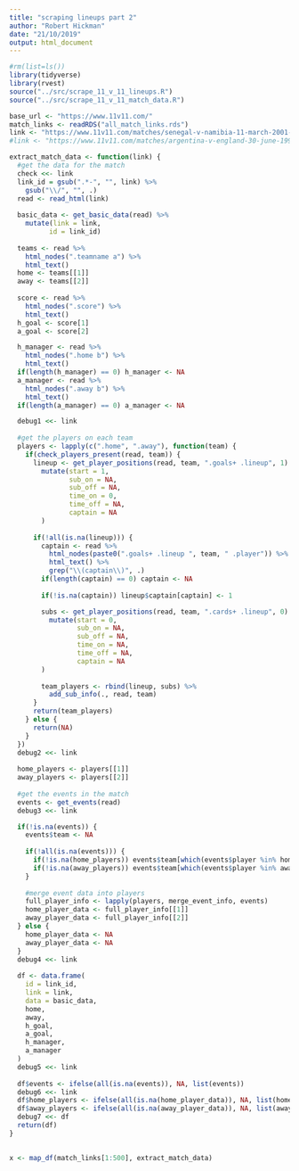 ```yaml
---
title: "scraping lineups part 2"
author: "Robert Hickman"
date: "21/10/2019"
output: html_document
---
```


```r
#rm(list=ls())
library(tidyverse)
library(rvest)
source("../src/scrape_11_v_11_lineups.R")
source("../src/scrape_11_v_11_match_data.R")

base_url <- "https://www.11v11.com/"
match_links <- readRDS("all_match_links.rds")
link <- "https://www.11v11.com/matches/senegal-v-namibia-11-march-2001-270707/" #seng vs
#link <- "https://www.11v11.com/matches/argentina-v-england-30-june-1998-265639/" #eng vs arg
```

```r
extract_match_data <- function(link) {
  #get the data for the match
  check <<- link
  link_id = gsub(".*-", "", link) %>%
    gsub("\\/", "", .)
  read <- read_html(link)
  
  basic_data <- get_basic_data(read) %>%
    mutate(link = link,
          id = link_id)
  
  teams <- read %>%
    html_nodes(".teamname a") %>%
    html_text()
  home <- teams[[1]]
  away <- teams[[2]]
  
  score <- read %>%
    html_nodes(".score") %>%
    html_text()
  h_goal <- score[1]
  a_goal <- score[2]

  h_manager <- read %>%
    html_nodes(".home b") %>%
    html_text()
  if(length(h_manager) == 0) h_manager <- NA
  a_manager <- read %>%
    html_nodes(".away b") %>%
    html_text()
  if(length(a_manager) == 0) a_manager <- NA

  debug1 <<- link
  
  #get the players on each team
  players <- lapply(c(".home", ".away"), function(team) {
    if(check_players_present(read, team)) {
      lineup <- get_player_positions(read, team, ".goals+ .lineup", 1) %>%
        mutate(start = 1,
               sub_on = NA,
               sub_off = NA,
               time_on = 0,
               time_off = NA,
               captain = NA
        )
      
      if(!all(is.na(lineup))) {
        captain <- read %>% 
          html_nodes(paste0(".goals+ .lineup ", team, " .player")) %>%
          html_text() %>%
          grep("\\(captain\\)", .)
        if(length(captain) == 0) captain <- NA
        
        if(!is.na(captain)) lineup$captain[captain] <- 1

        subs <- get_player_positions(read, team, ".cards+ .lineup", 0) %>%
          mutate(start = 0,
                 sub_on = NA,
                 sub_off = NA,
                 time_on = NA,
                 time_off = NA,
                 captain = NA
        )
        
        team_players <- rbind(lineup, subs) %>%
          add_sub_info(., read, team)
      }
      return(team_players)
    } else {
      return(NA)
    }
  })
  debug2 <<- link
  
  home_players <- players[[1]]
  away_players <- players[[2]]
  
  #get the events in the match
  events <- get_events(read)
  debug3 <<- link

  if(!is.na(events)) {
    events$team <- NA
  
    if(!all(is.na(events))) {
      if(!is.na(home_players)) events$team[which(events$player %in% home_players$player)] <- home
      if(!is.na(away_players)) events$team[which(events$player %in% away_players$player)] <- away
    }
    
    #merge event data into players
    full_player_info <- lapply(players, merge_event_info, events)
    home_player_data <- full_player_info[[1]]
    away_player_data <- full_player_info[[2]]
  } else {
    home_player_data <- NA
    away_player_data <- NA
  }
  debug4 <<- link
  
  df <- data.frame(
    id = link_id,
    link = link,
    data = basic_data,
    home,
    away,
    h_goal,
    a_goal,
    h_manager,
    a_manager
  )
  debug5 <<- link
  
  df$events <- ifelse(all(is.na(events)), NA, list(events))
  debug6 <<- link
  df$home_players <- ifelse(all(is.na(home_player_data)), NA, list(home_player_data))
  df$away_players <- ifelse(all(is.na(away_player_data)), NA, list(away_player_data))
  debug7 <<- df
  return(df)
}
  
```

```r
x <- map_df(match_links[1:500], extract_match_data)

```



